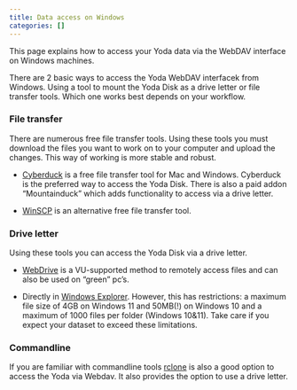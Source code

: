 ```yaml
---
title: Data access on Windows
categories: []
---
```


This page explains how to access your Yoda data via the WebDAV interface on Windows machines.

There are 2 basic ways to access the Yoda WebDAV interfacek from Windows. 
Using a tool to mount the Yoda Disk as a drive letter or file transfer tools. Which one works best
 depends on your workflow.
 
### File transfer
There are numerous free file transfer tools. Using these tools you must download the files you want to work on to 
your computer and upload the changes. This way of working is more stable and robust. 

- [Cyberduck](./yoda_using_cyberduck.qmd) is a free file transfer tool for Mac and Windows. Cyberduck is the preferred
way to access the Yoda Disk. There is also a paid addon "Mountainduck" which adds functionality to access via a drive 
letter.

- [WinSCP](./yoda_using_winscp.qmd) is an alternative free file transfer tool.

### Drive letter
Using these tools you can access the Yoda Disk via a drive letter.

- [WebDrive](./yoda_using_webdrive) is a VU-supported method to remotely access files and can also be used on "green"
pc's.

- Directly in [Windows Explorer](./yoda_using_windowsexplorer.qmd). However, this has restrictions: a maximum
file size of 4GB on Windows 11 and 50MB(!) on Windows 10 and a maximum of 1000 files per folder (Windows 10&11). Take care if you expect your dataset to exceed these limitations.



### Commandline
If you are familiar with commandline tools [rclone](./yoda_using_rclone.qmd) is also a good option to access the Yoda via Webdav. It also provides the option to use a drive letter.
